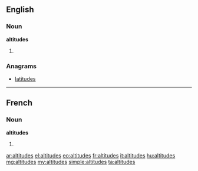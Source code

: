 ==English==

===Noun===
'''altitudes'''

# {{plural of|altitude}}

===Anagrams===
* [[latitudes]]

----

==French==

===Noun===
'''altitudes''' {{f}}

# {{plural of|altitude|lang=fr}}

[[ar:altitudes]]
[[el:altitudes]]
[[eo:altitudes]]
[[fr:altitudes]]
[[it:altitudes]]
[[hu:altitudes]]
[[mg:altitudes]]
[[my:altitudes]]
[[simple:altitudes]]
[[ta:altitudes]]